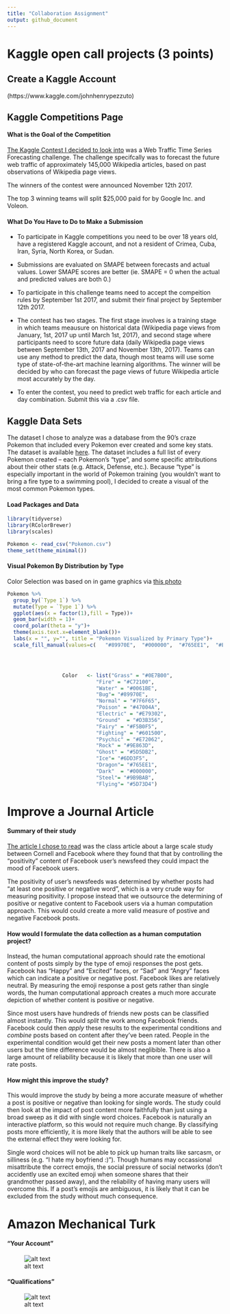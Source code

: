 ```yaml
---
title: "Collaboration Assignment"
output: github_document
---
```


# Kaggle open call projects (3 points)

## Create a Kaggle Account

(https://www.kaggle.com/johnhenrypezzuto)


## Kaggle Competitions Page

#### What is the Goal of the Competition

[The Kaggle Contest I decided to look into](https://www.kaggle.com/c/web-traffic-time-series-forecasting) was a Web Traffic Time Series Forecasting challenge. The challenge specifcally was to forecast the future web traffic of approximately 145,000 Wikipedia articles, based on past observations of Wikipedia page views. 

The winners of the contest were announced November 12th 2017. 

The top 3  winning teams will split $25,000 paid for by Google Inc. and Voleon.

#### What Do You Have to Do to Make a Submission

* To participate in Kaggle competitions you need to be over 18 years old, have a registered Kaggle account, and not a resident of Crimea, Cuba, Iran, Syria, North Korea, or Sudan.

* Submissions are evaluated on SMAPE between forecasts and actual values. Lower SMAPE scores are better (ie. SMAPE = 0 when the actual and predicted values are both 0.)

* To participate in this challenge teams need to accept the compeition rules by September 1st 2017, and submit their final project by September 12th 2017. 

* The contest has two stages. The first stage involves is a training stage in which teams meausure on historical data (Wikipedia page views from January, 1st, 2017 up until March 1st, 2017), and second stage where participants need to score future data (daily Wikipedia page views between September 13th, 2017 and November 13th, 2017). Teams can use any method to predict the data, though most teams will use some type of state-of-the-art machine learning algorithms. The winner will be decided by who can forecast the page views of future Wikipedia article most accurately by the day. 

* To enter the contest, you need to predict web traffic for each article and day combination. Submit this via a .csv file.




## Kaggle Data Sets

The dataset I chose to analyze was a database from the 90's craze Pokemon that included every Pokemon ever created and some key stats. The dataset is available [here](https://www.kaggle.com/abcsds/pokemon). The dataset includes a full list of every Pokemon created -- each Pokemon's "type", and some specific attributions about their other stats (e.g. Attack, Defense, etc.). Because "type" is especially important in the world of Pokemon training (you wouldn't want to bring a fire type to a swimming pool), I decided to create a visual of the most common Pokemon types.


#### Load Packages and Data

```r
library(tidyverse)
library(RColorBrewer)
library(scales)

Pokemon <- read_csv("Pokemon.csv")
theme_set(theme_minimal())
```

#### Visual Pokemon By Distribution by Type

Color Selection was based on in game graphics via [this photo](https://vignette.wikia.nocookie.net/robloxpokemonbrickbronze/images/5/5f/Type.png/revision/latest?cb=20170426085006)

```r
Pokemon %>% 
  group_by(`Type 1`) %>% 
  mutate(Type = `Type 1`) %>% 
  ggplot(aes(x = factor(1),fill = Type))+
  geom_bar(width = 1)+
  coord_polar(theta = "y")+
  theme(axis.text.x=element_blank())+
  labs(x = "", y="", title = "Pokemon Visualized by Primary Type")+
  scale_fill_manual(values=c(	"#89970E",	"#000000",	"#765EE1",	"#E79302"	,"#F5B0F5"	,"#601500",	"#C72100",	"#5D73D4",	"#5D5DB2", "#0E7B00","#D3B356",  "#6DD3F5", "#7F6F65", "#47004A", "#E72062", "#9E863D", "#9B9BAB", "#0061BE"))





```

```r
                  Color   <- list("Grass" = "#0E7B00", 
                             "Fire" = "#C72100",
                             "Water" = "#0061BE",
                             "Bug"= "#89970E",
                             "Normal" = "#7F6F65",
                             "Poison" = "#47004A",
                             "Electric" = "#E79302", 
                             "Ground"  = "#D3B356",
                             "Fairy" = "#F5B0F5",
                             "Fighting" = "#601500",
                             "Psychic" = "#E72062",
                             "Rock" = "#9E863D",
                             "Ghost" = "#5D5DB2",
                             "Ice"= "#6DD3F5",
                             "Dragon"= "#765EE1",
                             "Dark"  = "#000000", 
                             "Steel"= "#9B9BAB",
                             "Flying"= "#5D73D4")
```


# Improve a Journal Article

#### Summary of their study

[The article I chose to read](http://www.pnas.org/content/111/24/8788.full) was the class article about a large scale study between Cornell and Facebook where they found that that by controlling the "positivity" content of Facebook user's newsfeed they could impact the mood of Facebook users.

The positivity of user's newsfeeds was determined by whether posts had "at least one positive or negative word", which is a very crude way for measuring positivity. I propose instead that we outsource the determining of positive or negative content to Facebook users via a human computation approach. This would could create a more valid measure of postive and negative Facebook posts.


#### How would I formulate the data collection as a human computation project?

Instead, the human computational approach should rate the emotional content of posts simply by the type of emoji responses the post gets. Facebook has "Happy" and "Excited" faces, or "Sad" and "Angry" faces which can indicate a positive or negative post. Facebook likes are relatively neutral. By measuring the emoji response a post gets rather than single words, the human computational approach creates a much more accurate depiction of whether content is positive or negative. 

Since most users have hundreds of friends new posts can be classified almost instantly. This would *split* the work among Facebook friends. Facebook could then *apply* these results to the experimental conditions and *combine* posts based on content after they've been rated. People in the experimental condition would get their new posts a moment later than other users but the time difference would be almost neglibible. There is also a large amount of reliability because it is likely that more than one user will rate posts.


#### How might this improve the study?

This would improve the study by being a more accurate measure of whether a post is positive or negative than looking for single words. The study could then look at the impact of post content more faithfully than just using a broad sweep as it did with single word choices. Facebook is naturally an interactive platform, so this would not require much change. By classifying posts more efficiently, it is more likely that the authors will be able to see the external effect they were looking for.

Single word choices will not be able to pick up human traits like sarcasm, or silliness (e.g. "I hate my boyfriend :)"). Though humans may occassional misattribute the correct emojis, the social pressure of social networks (don't accidently use an excited emoji when someone shares that their grandmother passed away), and the reliability of having many users will overcome this. If a post's emojis are ambiguous, it is likely that it can be excluded from the study without much consequence. 

# Amazon Mechanical Turk

#### "Your Account"

![alt text](Amazon_Your_Account.png)

#### "Qualifications"

![alt text](Amazon Qualifications.png)